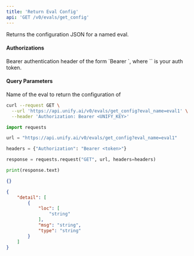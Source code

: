 ```yaml
---
title: 'Return Eval Config'
api: 'GET /v0/evals/get_config'
---
```

Returns the configuration JSON for a named eval.

#### Authorizations

<ParamField header="Authorization" type="string" required="true">
  Bearer authentication header of the form `Bearer <token>`, where `<token>` is your auth token.
</ParamField>

#### Query Parameters

<ParamField query="eval_name" type="string" required="true">
Name of the eval to return the configuration of
</ParamField>

<RequestExample>

```bash cURL
curl --request GET \
  --url 'https://api.unify.ai/v0/evals/get_config?eval_name=eval1' \
  --header 'Authorization: Bearer <UNIFY_KEY>'
```

```python Python
import requests

url = "https://api.unify.ai/v0/evals/get_config?eval_name=eval1"

headers = {"Authorization": "Bearer <token>"}

response = requests.request("GET", url, headers=headers)

print(response.text)
```

</RequestExample>
<ResponseExample>

```json 200
{}
```

```json 422
{
    "detail": [
        {
            "loc": [
                "string"
            ],
            "msg": "string",
            "type": "string"
        }
    ]
}
```

</ResponseExample>
